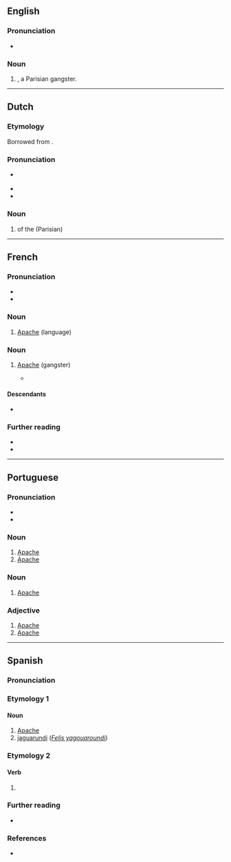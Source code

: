 {{also|Apache|apaché}}
==English==

===Pronunciation===
* {{rhymes|en|æʃ|s=2}}

===Noun===
{{en-noun}}

# {{alternative case form of|en|Apache|nodot=yes}}, a Parisian gangster.

----

==Dutch==

===Etymology===
Borrowed from {{bor|nl|fr|apache}}.

===Pronunciation===
* {{a|NL}} {{IPA|nl|/ˌaːˈpɑ.tʃə/}}
* {{audio|nl|Nl-apache.ogg|Audio}}
* {{hyphenation|nl|apa|che}}

===Noun===
{{nl-noun|m|-en|pl2=-s|-}}

# {{l|en|member}} of the (Parisian) {{l|en|underworld}}

----

==French==

===Pronunciation===
* {{fr-IPA}}
* {{audio|fr|LL-Q150 (fra)-0x010C-apache.wav|Audio}}

===Noun===
{{fr-noun|m|-}}

# [[Apache]] (language)

===Noun===
{{fr-noun|m}}

# {{lb|fr|historical|slang}} [[Apache]] (gangster)
#* {{quote-book
|fr
|year=1924
|author=Emmanuel Bove
|authorlink=Emmanuel Bove
|title=Mes Amis
|url=https://ebooks-bnr.com/ebooks/html/bove_mes_amis.htm
|passage=Près de moi, un '''apache''' chantait tout seul, la tête baissée. Je voyais dans sa manche, sur son poignet, la moitié d’un tatouage. Plus loin, une femme léchait ses doigts englués par une liqueur.}}

====Descendants====
* {{desc|ro|apaș|bor=1}}

===Further reading===
* {{R:TLFi}}
* {{pedia|Apaches (voyous)|lang=fr}}

----

==Portuguese==

===Pronunciation===
{{pt-IPA}}
* {{rhymes|pt|aʃi|q1=Brazil|aʃɨ|q2=Portugal|s=3}}
* {{hyphenation|pt|a|pa|che}}

===Noun===
{{pt-noun|mfbysense}}

# [[Apache]] {{gloss|one of the native Apache people of the southwestern United States}}
# [[Apache]] {{gloss|a violent Parisian gangster during the late 19th century and early 20th century}}

===Noun===
{{pt-noun|m|-}}

# [[Apache]] {{gloss|Athabaskan language spoken by the Apache}}

===Adjective===
{{pt-adj}}

# [[Apache]] {{gloss|of or relating to the Apache people and their culture}}
# [[Apache]] {{gloss|of or relating to the Apache language}}

{{C|pt|Native American tribes}}

----

==Spanish==

===Pronunciation===
{{es-pr}}

===Etymology 1===

====Noun====
{{es-noun|mf}}

# [[Apache]]
# [[jaguarundi]] (''[[Felis yagouaroundi]]'')

===Etymology 2===

====Verb====
{{head|es|verb form}}

# {{es-verb form of|apachar}}

===Further reading===
* {{R:es:DRAE}}

===References===
* {{R:Schoenhals 1988|page=579}}

{{C|es|Native American tribes}}
